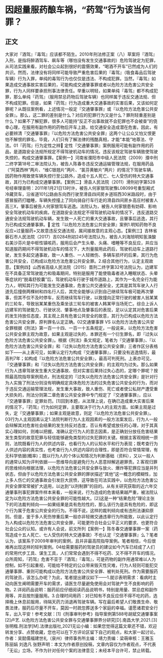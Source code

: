 # 因超量服药酿车祸，“药驾”行为该当何罪？
## 正文
大家对『酒驾』『毒驾』应该都不陌生。2010年刑法修正案（八）草案将『酒驾』入刑，是指将醉酒驾车、飙车等（哪怕没有发生交通事故的）危险驾驶定为犯罪，从司法实践来看，对社会公众起到很好的震慑效果，“喝酒不开车”已然成为人们的共识。然而，法律没有将同样可能导致严重危害后果的『毒驾』（吸食毒品后驾驶车辆）行为入罪，单纯的毒驾行为也仅仅是违法、不构成犯罪。当然，『毒驾』如果造成交通事故实害后果的，可能构成交通肇事罪或者以危险方法危害公共安全罪，行为人同样要承担刑事法律责任。举重以明轻，如果单纯『毒驾』都不构成犯罪，那么单纯『药驾』（服用禁忌药物后驾驶车辆）也同样属于违反交通法规、但不构成犯罪。但是，如果『药驾』行为造成重大交通事故的实害后果，又该如何定罪呢？从既往案例看，上述情况一般定『交通肇事罪』或『以危险方法危害公共安全罪』。那么，这二罪的差别是什么？对应的犯罪行为又是什么？罪刑轻重差别是什么？如果不了解犯罪，很多人可能持“反正不出事故就不会犯罪也不会被查”的侥幸心理，在服用有副作用的药物后开车上路，给交通安全造成潜在危害。因此，有必要辨清『交通肇事罪』『以危险方法危害公共安全罪』这两个让公众又怕又恨更怕不解恨的罪名，毕竟，人们只有了解法律的残酷真相，才能“本能”地尊法、守法。01『药驾』行为定性之辨🔹 定性『交通肇事罪』案例服用可能有副作用的药品，是道路安全法规所规定不得驾驶机动车的情况。违反该规定驾驶车辆致使驾驶失控的，构成交通肇事罪。【案例一】河南省濮阳市中级人民法院（2009）濮中刑二终字第18号二审法院认为，被告人陈春冬违反交通运输管理法规，在服用药品（“阿莫西林”两片、“维C银翘片”两片、“氯芬黄敏片”两片）的情况下驾驶车辆，因药物作用致使车辆失控行至公路外，造成十五人死亡、七人受伤的特大交通事故，其行为已构成交通肇事罪。【案例二】滑县人民法院（2011）滑刑初字第528号经审理查明：2011年1月21日13时许，被告人何家银驾驶豫L08099号重型厢式冷藏货车，沿省道101公路由东向西行驶至滑县四间房乡道班西30米路段时，由于感冒服药打瞌睡，车辆失控撞上了同向骑自行车行走的滑县四间房乡高庄村被害人高三X，肇事后被告人何家银驾车逃逸。法院认为，被告人何家银患有妨碍、影响安全驾驶机动车的疾病，在道路安全法规定不得驾驶机动车的情况下，违反道路交通安全法规驾驶机动车辆，发生致一人死亡的重大交通事故，且肇事后逃逸，其行为已构成交通肇事罪。🔹 定性『以危险方法危害公共安全罪』案例1.明知药物不良反应+过量服药+又故意违反交通法规，属间接故意的主观心态。【案例三】吉林省磐石市人民法院（2017）吉0284刑初245号法院认为，被告人刘海旭明知氢溴酸右美沙芬片是中枢性镇咳药，服用后会产生头晕、头痛、嗜睡等不良反应，并应当知道服药期间不得驾驶机动车的情况下，大剂量服用此药后，驾驶机动车上道路行驶，发生多起交通事故，致一人重伤、一人轻微伤、多辆车损坏的后果，其行为危害公共安全，已构成以危险方法危害公共安全罪。2.结合其他行为，认定主观故意。【案例四】山西省高级人民法院（2015）晋刑二终字第32号法院认为，边建军在不具备正常驾驶能力和吸毒期间，特别是服用了能使吸毒者进入睡眠状态、头晕等症状的“脱毒舒胶囊”后，驾驶机动车行驶于城市道路上，其作为一名完全行为能力人，明知其行为可能发生交通事故，危害公共交通安全，尤其是其驾车驶入人行道先后撞倒两棵树和四名行人后，其完全能够认识到自己继续驾车极可能再次肇事，但其不仅不及时停车，反而继续驾车行驶，以致撞向正常行驶的被害人翁某某的三轮车，导致翁某某重伤及乘坐该三轮车的被害人韩某甲当场死亡。综合上诉人边建军的驾驶能力、行驶状况、肇事地点及肇事后的表现，足以认定其对危害后果的发生持放任态度，其主观上具有危害公共安全的故意，其行为已构成以危险方法危害公共安全罪，原判罪名认定正确。02交通肇事罪 VS 以危险方法危害公共安全罪根据《刑法》第一百一十四、一百一十五条规定，一般说来，以危险方法危害公共安全罪主观为故意，如果主观是过失的，本罪还有一个衍生罪名，即『过失以危险方法危害公共安全罪』。根据《刑法》条文规定，笔者为『交通肇事罪』、『以危险方法危害公共安全罪』和『过失以危险方法危害公共安全罪』三者作区分表格如下——从上表可见，如果认定行为构成『交通肇事罪』，只要没有逃逸情形，最高判7年；如构成『以危险方法危害公共安全罪』，最高可判死刑。上表亦可见，『交通肇事罪』和『过失以危险方法危害公共安全罪』的主观均为过失。那么如果行为人违章驾驶发生重大交通事故、但对实害后果持过失心态的，定哪个罪呢？按照最高院指导案例观点，刑法规定的『过失以危险方法危害公共安全罪』是针对行为人实施了刑法分则没有明确规定具体危险方法的过失危害公共安全的行为，而对于违反交通运输管理法规，发生重大事故，致人重伤、死亡或者使公私财产遭受重大损失的，刑法分则第二章危害公共安全罪中专门规定了『交通肇事罪』，应以『交通肇事罪』定罪处罚。[1]回到本题，从法理上说，在确已造成重大实害后果的情况下，『药驾』行为如何定罪，主要取决于行为人的主观方面。如果主观是过失，定『交通肇事罪』；如果主观是故意，则定『以危险方法危害公共安全罪』。03行为人主观因素认定1.法院判断行为人主观因素的一般方法案发后，行为人一般会辩解其对危害社会结果的发生持反对态度，否认有希望或放任的心理，对于其真实心理如何，则难以把握。准确认定行为人的意志因素，是正确划分放任危害结果发生类型的故意犯罪与轻信能够避免类型的过失犯罪的关键。根据主客观相统一原则，法院既看行为人的供述内容，也看行为人的认知水平和行为表现；既考查行为人供述内容的真实性，也考查行为人供述内容的合理性，即是否符合常情常理，有无科学依据(概率)；既以行为人的个体认知情况为判断基础（资料），又以一般人的通常认知为评判依据——思维导向是避免行为人恶意辩解逃避罪责。2.客观归罪的思维倾向根据法理，以危险方法危害公共安全罪与放火、爆炸等犯罪应当是并列状态，但由于以危险方法危害公共安全罪的罪状描述“其他”这一概念的模糊性，加上多人伤亡的交通事故会引发巨大民愤，这导致在司法实践中，以危险方法危害公共安全罪常常被扩大适用，以达到“以刑制罪”的目的。从有关研究获取的近六年交通肇事刑事犯罪案件样本来看，一般来说，行为造成的危害结果越严重，被法院认定为以危险方法危害公共安全罪的可能性越大。[2]这是一种“结果危险”理论主张下的司法裁判倾向——如果结果是具有危险性的，那么该行为是具有危险的，即这个行为属于危害公共安全的行为。不得不说，这样的裁判倾向或有违刑法谦抑原则。但是，鉴于多人死伤惨重后果一般亦非轻微交通违章行为所能致，以此认定行为人构成以危险方法危害公共安全罪，可能更符合社会公平正义的要求、也更符合社会公众的认知。或许有人会说，前文所列【案例一】陈冬春交通肇事罪一案（药驾造成十五人死亡、七人受伤的特大交通事故）不也认定『交通肇事罪』么？笔者认为，该案系于2009年审判的案例，且并非最高院指导案例。笔者相信，今后很难再出现这样的轻判案例。04给需要服药的驾驶员的建议如今汽车已经成了人们的常用代步工具、谋生工具，人们常常会遇到不得不吃药、又不得不开车的情况。众所周知，『药驾』危害不亚于『酒驾』『毒驾』，可是药物的副作用通常难以人为控制，如不引起重视，可能给不特定的公众带来毁灭性灾难，行为人轻则可能犯交通肇事罪、重则可能构成以危险方法危害公共安全罪、被判处死刑。作为需要服药的驾驶员，该怎么办呢？为此，笔者提出建议如下——1.就诊表明需求：看病时主动向医生阐明需要开车的需求，请医生尽量避免使用会对驾驶产生不良影响的药物。2.详阅药品说明：服药前应仔细阅读药品说明书，特别是用量、禁忌症和副作用等，并且按剂量服用。3.合理时间用药：对已知有不良反应但不得不吃的药，选择晚上休息前服用，待隔天药力消退再驾驶车辆。写在最后希望人们敬畏生命、敬畏法律，服药后尽量不开车，莫因一时疏忽葬送多个家庭的幸福。谨愿诸君安全行车，出入平安！参考文献：[1]《刑事审判参考》指导案例第588号胡斌交通肇事案[2]卢艺. 以危险方法危害公共安全罪与交通肇事罪界分研究[D].南昌大学,2021.[3]张明楷.刑法学[M].法律出版社,2021无讼小编：如果您觉得这篇文章还不错，欢迎转发分享、点赞收藏，您也可以在下方评论区留下自己的观点，和大家一起讨论。作者：吴懿儒 ​福建世礼（泉州）律师事务所主编：靖力责编：梁萌审核：王雅玉 陈丽娟 刘逸凡 张野声明：本文为作者原创投稿，文章内容仅为作者观点，不代表「无讼」立场，不作为针对任何个案的法律意见；未经本平台许可，禁止转载。